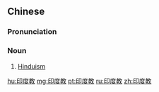 ==Chinese==
{{zh-forms|type=21}}

===Pronunciation===
{{zh-pron
|m=yìndùjiào
|c=jan3 dou6 gaau3
|mn=Ìn-tō͘-kàu
|cat=n
}}

===Noun===
{{zh-noun}}

# [[Hinduism]] {{gloss|religion}}

{{zh-cat|Hinduism}}

[[hu:印度教]]
[[mg:印度教]]
[[pt:印度教]]
[[ru:印度教]]
[[zh:印度教]]